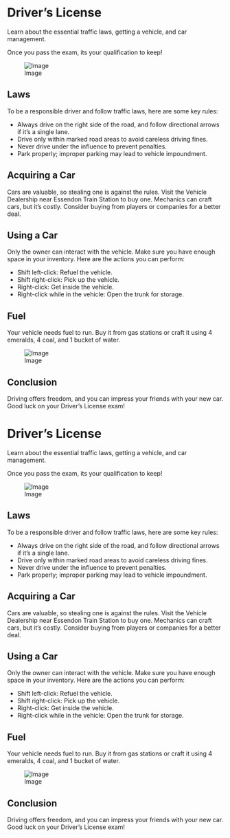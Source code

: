 <span id="drivers-license"></span>
= Driver’s License =

Learn about the essential traffic laws, getting a vehicle, and car management.

Once you pass the exam, its your qualification to keep!

<div class="figure">

[[File:https://i.imgur.com/zYS99CA.jpeg|Image]]

</div>
<span id="laws"></span>
== Laws ==

To be a responsible driver and follow traffic laws, here are some key rules:

* Always drive on the right side of the road, and follow directional arrows if it’s a single lane.
* Drive only within marked road areas to avoid careless driving fines.
* Never drive under the influence to prevent penalties.
* Park properly; improper parking may lead to vehicle impoundment.

<span id="acquiring-a-car"></span>
== Acquiring a Car ==

Cars are valuable, so stealing one is against the rules. Visit the Vehicle Dealership near Essendon Train Station to buy one. Mechanics can craft cars, but it’s costly. Consider buying from players or companies for a better deal.

<span id="using-a-car"></span>
== Using a Car ==

Only the owner can interact with the vehicle. Make sure you have enough space in your inventory. Here are the actions you can perform:

* Shift left-click: Refuel the vehicle.
* Shift right-click: Pick up the vehicle.
* Right-click: Get inside the vehicle.
* Right-click while in the vehicle: Open the trunk for storage.

<span id="fuel"></span>
== Fuel ==

Your vehicle needs fuel to run. Buy it from gas stations or craft it using 4 emeralds, 4 coal, and 1 bucket of water.

<div class="figure">

[[File:https://i.imgur.com/KT8u2CF.png|Image]]

</div>
<span id="conclusion"></span>
== Conclusion ==

Driving offers freedom, and you can impress your friends with your new car. Good luck on your Driver’s License exam!

<span id="drivers-license-1"></span>
= Driver’s License =

Learn about the essential traffic laws, getting a vehicle, and car management.

Once you pass the exam, its your qualification to keep!

<div class="figure">

[[File:https://i.imgur.com/zYS99CA.jpeg|Image]]

</div>
<span id="laws-1"></span>
== Laws ==

To be a responsible driver and follow traffic laws, here are some key rules:

* Always drive on the right side of the road, and follow directional arrows if it’s a single lane.
* Drive only within marked road areas to avoid careless driving fines.
* Never drive under the influence to prevent penalties.
* Park properly; improper parking may lead to vehicle impoundment.

<span id="acquiring-a-car-1"></span>
== Acquiring a Car ==

Cars are valuable, so stealing one is against the rules. Visit the Vehicle Dealership near Essendon Train Station to buy one. Mechanics can craft cars, but it’s costly. Consider buying from players or companies for a better deal.

<span id="using-a-car-1"></span>
== Using a Car ==

Only the owner can interact with the vehicle. Make sure you have enough space in your inventory. Here are the actions you can perform:

* Shift left-click: Refuel the vehicle.
* Shift right-click: Pick up the vehicle.
* Right-click: Get inside the vehicle.
* Right-click while in the vehicle: Open the trunk for storage.

<span id="fuel-1"></span>
== Fuel ==

Your vehicle needs fuel to run. Buy it from gas stations or craft it using 4 emeralds, 4 coal, and 1 bucket of water.

<div class="figure">

[[File:https://i.imgur.com/KT8u2CF.png|Image]]

</div>
<span id="conclusion-1"></span>
== Conclusion ==

Driving offers freedom, and you can impress your friends with your new car. Good luck on your Driver’s License exam!
